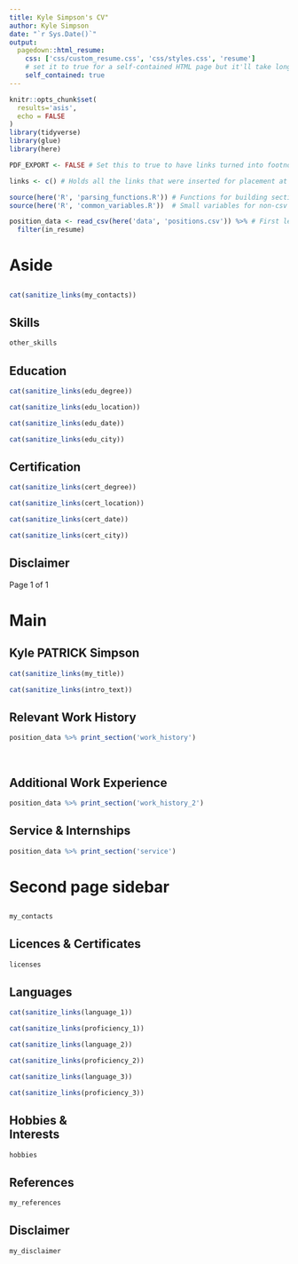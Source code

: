 ```yaml
---
title: Kyle Simpson's CV"
author: Kyle Simpson
date: "`r Sys.Date()`"
output:
  pagedown::html_resume:
    css: ['css/custom_resume.css', 'css/styles.css', 'resume']
    # set it to true for a self-contained HTML page but it'll take longer to render
    self_contained: true
---
```

  
```r
knitr::opts_chunk$set(
  results='asis', 
  echo = FALSE
)
library(tidyverse)
library(glue)
library(here)

PDF_EXPORT <- FALSE # Set this to true to have links turned into footnotes at the end of the document

links <- c() # Holds all the links that were inserted for placement at the end

source(here('R', 'parsing_functions.R')) # Functions for building sections from CSV data
source(here('R', 'common_variables.R'))  # Small variables for non-csv data such as intro text

position_data <- read_csv(here('data', 'positions.csv')) %>% # First let's get the data, filtering to only the items tagged as resume items
  filter(in_resume) 

```

Aside
================================================================================

{#contact} 
--------------------------------------------------------------------------------

```r
cat(sanitize_links(my_contacts))
```

Skills {#add-skills}
--------------------------------------------------------------------------------
```r
other_skills
```

Education {#education_1}
--------------------------------------------------------------------------------

```r
cat(sanitize_links(edu_degree))
```

```r
cat(sanitize_links(edu_location))
```

```r
cat(sanitize_links(edu_date))
```

```r
cat(sanitize_links(edu_city))
```

Certification {#certificate}
--------------------------------------------------------------------------------
```r
cat(sanitize_links(cert_degree))
```

```r
cat(sanitize_links(cert_location))
```

```r
cat(sanitize_links(cert_date))
```

```r
cat(sanitize_links(cert_city))
```

Disclaimer {#disclaimer} 
-------------------------------------------------------------------------------- 
Page 1 of 1 


Main
================================================================================

Kyle PATRICK Simpson {#title}
--------------------------------------------------------------------------------
  
```r
cat(sanitize_links(my_title)) 
```

```r
cat(sanitize_links(intro_text))
```

Relevant Work History {data-icon=laptop}
--------------------------------------------------------------------------------

```r
position_data %>% print_section('work_history')
```


\newpage <br>

Additional Work Experience {data-icon=briefcase}
--------------------------------------------------------------------------------

```r
position_data %>% print_section('work_history_2')
```

Service & Internships {data-icon=bookmark}
--------------------------------------------------------------------------------

```r
position_data %>% print_section('service')
```

Second page sidebar {.aside .extra-sidebar}
================================================================================

{#contact}
--------------------------------------------------------------------------------
```r
my_contacts
```

Licences & Certificates {#l_and_c}
--------------------------------------------------------------------------------
```r
licenses
```

Languages {#my_languages}
--------------------------------------------------------------------------------
```r
cat(sanitize_links(language_1))
```

```r
cat(sanitize_links(proficiency_1))
```

```r
cat(sanitize_links(language_2))
```

```r
cat(sanitize_links(proficiency_2))
```

```r
cat(sanitize_links(language_3))
```

```r
cat(sanitize_links(proficiency_3))
```

Hobbies & <br> Interests {#hobbies}
--------------------------------------------------------------------------------
```r
hobbies
```

References {#references}
--------------------------------------------------------------------------------
```r
my_references
```

Disclaimer {#disclaimer}
--------------------------------------------------------------------------------
```r
my_disclaimer
```